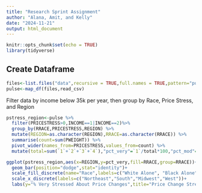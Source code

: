 ```yaml
---
title: "Research Sprint Assignment"
author: "Alana, Amit, and Kelly"
date: "2024-11-21"
output: html_document
---
```


```r
knitr::opts_chunk$set(echo = TRUE)
library(tidyverse)
```

## Create Dataframe

```r
files<-list.files("data",recursive = TRUE,full.names = TRUE,pattern="puf")
pulse<-map_df(files,read_csv)

```
Filter data by income below 35k per year, then group by Race, Price Stress, and Region
```r
pstress_region<-pulse %>%
  filter(PRICESTRESS>0,INCOME==1|INCOME==2)%>%
  group_by(RRACE,PRICESTRESS,REGION) %>%
  mutate(REGION=as.character(REGION),RRACE=as.character(RRACE)) %>%
  summarise(count=sum(PWEIGHT)) %>%
  pivot_wider(names_from=PRICESTRESS,values_from=count) %>%
  mutate(total=sum(`1`+`2`+`3`+`4`),"pct_very"=`1`/total*100,"pct_mod"=((`1`+`2`)/total)) 
```

```r
ggplot(pstress_region,aes(x=REGION,y=pct_very,fill=RRACE,group=RRACE))+
  geom_bar(position="dodge",stat="identity")+
  scale_fill_discrete(name="Race",labels=c("White Alone", "Black Alone","Asian Alone","Other/Combination"))+
  scale_x_discrete(labels=c("Northeast","South","Midwest","West"))+
  labs(y="% Very Stressed About Price Changes",title="Price Change Stress by Race and Region (Yearly Income <35k)")
```
```r

```

